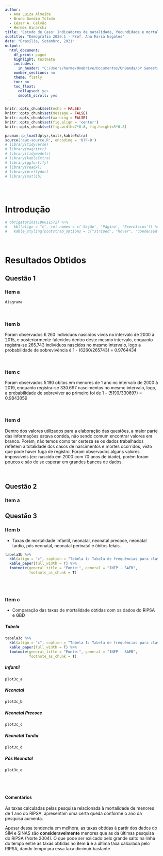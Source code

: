 ```yaml
---
author: 
  - Ana Luiza Almeida 
  - Bruno Gondim Toledo 
  - César A. Galvão 
  - Hermes Winarski
title: "Estudo de Caso: Indicadores de natalidade, fecundidade e mortalidade do Acre (2000-2020)"
subtitle: "Demografia 2020.1 - Prof. Ana Maria Nogales"
date: "Brasília, Setembro, 2021"
output:
  html_document:
    df_print: paged
    highlight: textmate
    includes:
      in_header: "C:/Users/herme/OneDrive/Documentos/UnBanda/5º Semestre/Demografia/Natalidade-Fecundidade-Mortalidade-Demog/imagens/banner.html"
    number_sections: no
    theme: flatly
    toc: no
    toc_float:
      collapsed: yes
      smooth_scroll: yes
---
```




<style type="text/css">
h1.title {
  font-size: 37px;
  font-family: "Times New Roman", Times, serif;
  text-align: center;
}
h3.subtitle {
  font-family: "Times New Roman", Times, serif;
  text-align: center;
}

h4.author { /* Header 4 - and the author and data headers use this too  */
  font-size: 18px;
  font-family: "Times New Roman", Times, serif;
  text-align: center;
}
h4.date { /* Header 4 - and the author and data headers use this too  */
  font-size: 18px;
  color: DarkBlue;
  font-family: "Times New Roman", Times, serif;
  text-align: center;
}
</style>

```r
knitr::opts_chunk$set(echo = FALSE)
knitr::opts_chunk$set(message = FALSE)
knitr::opts_chunk$set(warning = FALSE)
knitr::opts_chunk$set(fig.align = 'center')
knitr::opts_chunk$set(fig.width=7*0.8, fig.height=5*0.8)

pacman::p_load(dplyr,knitr,kableExtra)
source('aux-source.R', encoding = 'UTF-8')
# library(tidyverse)
# library(magrittr)
# library(tidymodels)
# library(kableExtra)
# library(ggfortify)
# library(readxl)
# library(prettydoc)
# library(matlib)
```

```r


```


<br>

# Introdução


```r
# obrigatorios(190011572) %>%
#   kbl(align = "c", col.names = c('Seção', 'Página', 'Exercícios')) %>%
#   kable_styling(bootstrap_options = c("striped", "hover", "condensed"), full_width = F, position = "center")
```

<br>

# Resultados Obtidos {.tabset}

## Questão 1 

### Item a

```r
diagrama
```


<br>

### Item b

Foram observados 6.260 indivíduos nascidos vivos no intervalo de 2000 à 2015, e posteriormente falecidos dentro deste mesmo intervalo, enquanto registra-se 265.743 indivíduos nascidos no mesmo intervalo, logo a probabilidade de sobrevivência é  1 - (6260/265743) = 0.9764434

<br>

### Item c

Foram observados 5.190 obitos em menores de 1 ano no intervalo de 2000 à 2019, enquanto registra-se 330.697 nascimentos no mesmo intervalo, logo, a probabilidade de sobreviver ao primeiro foi de 1 - (5190/330697) = 0.9843059 

<br>

### Item d

Dentro dos valores utilizados para a elaboração das questões, a maior parte das informações estava contida, não sendo comum encontrar valores em branco.
Porém, não temos como ter certeza se os dados trabalhados refletem a totalidade dos casos de nascimentos e mortes ocorridos, visto que pode haver fuga de registro.
Foram observados alguns valores impossíveis (ex: nascido em 2000 com 70 anos de idade), porém foram poucos e são de se esperar em grandes bancos de dados.

<br>

## Questão 2

### Item a

## Questão 3

### Item **b**

- Taxas de mortalidade infantil, neonatal, neonatal precoce, neonatal tardio, pós neonatal, neonatal perinatal e óbitos fetais.

```r
tabela3b %>%
  kbl(align = "c", caption = "Tabela 1: Tabela de frequências para classes de notas de matemática", digits = 2) %>%
  kable_paper(full_width = T) %>%
  footnote(general_title = "Fonte:", general = "INEP - SAEB",
           footnote_as_chunk = T)
```


<br/><br/>

### Item **c**

- Comparação das taxas de mortalidade obtidas com os dados do RIPSA e GBD

#### {.tabset}

##### Tabela

```r
tabela3c %>%
  kbl(align = "c", caption = "Tabela 1: Tabela de frequências para classes de notas de matemática", digits = 2) %>%
  kable_paper(full_width = T) %>%
  footnote(general_title = "Fonte:", general = "INEP - SAEB",
           footnote_as_chunk = T)
```

##### Infantil

```r
plot3c_a

```

##### Neonatal

```r
plot3c_b
```

##### Neonatal Precoce

```r
plot3c_c
```

##### Neonatal Tardia

```r
plot3c_d
```

##### Pós Neonatal

```r
plot3c_e
```

#### <br/><br/>

#### Comentários

As taxas calculadas pelas pesquisa relacionada à mortalidade de menores de 1 ano do RIPSA, apresentam uma certa queda conforme o ano da pesquisa aumenta.

Apesar dessa tendencia em melhora, as taxas obtidas à partir dos dados do SIM e SINAS são **consideravelmente** menores que as da últimas pesquisa do RIPSA (Norte 2004). O que pode ser exlicado pelo grande salto na linha do tempo entre as taxas obtidas no item **b** e a última taxa calculada pelo RIPSA, dando tempo pra essa taxa diminuir bastante.

#### <br/><br/>
